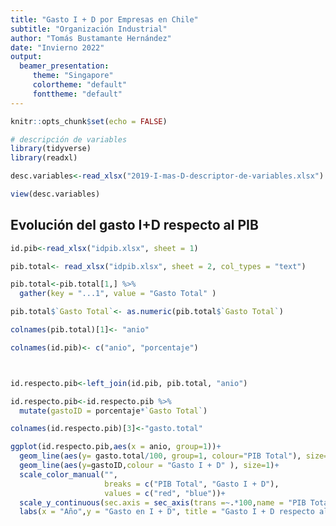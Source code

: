 ```yaml
---
title: "Gasto I + D por Empresas en Chile"
subtitle: "Organización Industrial"
author: "Tomás Bustamante Hernández"
date: "Invierno 2022"
output: 
  beamer_presentation:
     theme: "Singapore"
     colortheme: "default"
     fonttheme: "default"
---
```


```r
knitr::opts_chunk$set(echo = FALSE)
```


```r
# descripción de variables
library(tidyverse)
library(readxl)

desc.variables<-read_xlsx("2019-I-mas-D-descriptor-de-variables.xlsx")

view(desc.variables)

```


## Evolución del gasto I+D respecto al PIB


```r

id.pib<-read_xlsx("idpib.xlsx", sheet = 1)

pib.total<- read_xlsx("idpib.xlsx", sheet = 2, col_types = "text")

pib.total<-pib.total[1,] %>% 
  gather(key = "...1", value = "Gasto Total" )

pib.total$`Gasto Total`<- as.numeric(pib.total$`Gasto Total`)

colnames(pib.total)[1]<- "anio"

colnames(id.pib)<- c("anio", "porcentaje")



id.respecto.pib<-left_join(id.pib, pib.total, "anio")

id.respecto.pib<-id.respecto.pib %>% 
  mutate(gastoID = porcentaje*`Gasto Total`)

colnames(id.respecto.pib)[3]<-"gasto.total"

```


```r

ggplot(id.respecto.pib,aes(x = anio, group=1))+
  geom_line(aes(y= gasto.total/100, group=1, colour="PIB Total"), size=1)+
  geom_line(aes(y=gastoID,colour = "Gasto I + D" ), size=1)+ 
  scale_color_manual("", 
                     breaks = c("PIB Total", "Gasto I + D"),
                     values = c("red", "blue"))+
  scale_y_continuous(sec.axis = sec_axis(trans =~.*100,name = "PIB Total", labels = function(x) format(x, scientific = F)), labels = function(x) format(x, scientific = F))+
  labs(x = "Año",y = "Gasto en I + D", title = "Gasto I + D respecto al PIB", caption = "Elaboración con datos del Banco Central y Min. Ciencia")

```






